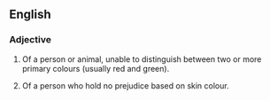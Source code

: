 ==English==

===Adjective===

# {{notcomparable}} Of a person or animal, unable to distinguish between two or more primary colours (usually red and green).
# Of a person who hold no prejudice based on skin colour.